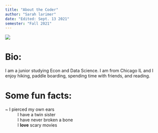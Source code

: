 ```yaml
---
title: "About the Coder"
author: "Sarah larimer"
date: "Edited: Sept. 13 2021"
semester: "Fall 2021"
---
```


![](https://user-images.githubusercontent.com/74440150/133120451-30877a6b-2915-4ac3-88bf-718b84cd46b2.JPG)

# Bio:

I am a junior studying Econ and Data Science. I am from Chicago IL and I enjoy hiking, paddle boarding, spending time with friends, and reading. 

# Some fun facts: 

~ I pierced my own ears
~ I have a twin sister
~ I have never broken a bone
~ I **love** scary movies 

